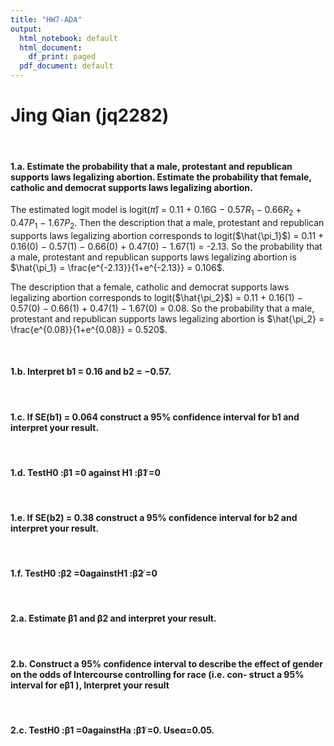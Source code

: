 ```yaml
---
title: "HW7-ADA"
output:
  html_notebook: default
  html_document:
    df_print: paged
  pdf_document: default
---
```

#                             Jing Qian (jq2282)

<br>

#### 1.a. Estimate the probability that a male, protestant and republican supports laws legalizing abortion. Estimate the probability that female, catholic and democrat supports laws legalizing abortion.
The estimated logit model is logit($\hat{\pi}$) = 0.11 + 0.16G − 0.57$R_1$ − 0.66$R_2$ + 0.47$P_1$ − 1.67$P_2$.
Then the description that a male, protestant and republican supports laws legalizing abortion corresponds to logit($\hat{\pi_1}$) = 0.11 + 0.16(0) − 0.57(1) − 0.66(0) + 0.47(0) − 1.67(1) = -2.13. 
So the probability that a male, protestant and republican supports laws legalizing abortion is 
$\hat{\pi_1} = \frac{e^{-2.13}}{1+e^{-2.13}} = 0.106$.

The description that a female, catholic and democrat supports laws legalizing abortion corresponds to logit($\hat{\pi_2}$) = 0.11 + 0.16(1) − 0.57(0) − 0.66(1) + 0.47(1) − 1.67(0) = 0.08. 
So the probability that a male, protestant and republican supports laws legalizing abortion is 
$\hat{\pi_2} = \frac{e^{0.08}}{1+e^{0.08}} = 0.520$.

<br>

#### 1.b. Interpret b1 = 0.16 and b2 = −0.57.

<br>

#### 1.c. If SE(b1) = 0.064 construct a 95% confidence interval for b1 and interpret your result.

<br>

#### 1.d. TestH0 :β1 =0 against H1 :β1 ̸=0

<br>

#### 1.e. If SE(b2) = 0.38 construct a 95% confidence interval for b2 and interpret your result.

<br>

#### 1.f. TestH0 :β2 =0againstH1 :β2 ̸=0

<br>

#### 2.a. Estimate β1 and β2 and interpret your result.

<br>

#### 2.b. Construct a 95% confidence interval to describe the effect of gender on the odds of Intercourse controlling for race (i.e. con- struct a 95% interval for eβ1 ), Interpret your result

<br>

#### 2.c. TestH0 :β1 =0againstHa :β1 ̸=0. Useα=0.05.











